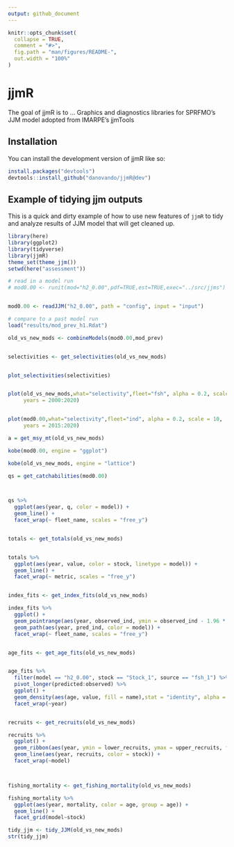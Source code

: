 ```yaml
---
output: github_document
---
```


<!-- README.md is generated from README.Rmd. Please edit that file -->

```r
knitr::opts_chunk$set(
  collapse = TRUE,
  comment = "#>",
  fig.path = "man/figures/README-",
  out.width = "100%"
)
```

# jjmR

<!-- badges: start -->
<!-- badges: end -->

The goal of jjmR is to ... Graphics and diagnostics libraries for SPRFMO's JJM model adopted from IMARPE's jjmTools


## Installation

You can install the development version of jjmR like so:

``` r
install.packages("devtools")
devtools::install_github("danovando/jjmR@dev")
```
## Example of tidying jjm outputs

This is a quick and dirty example of how to use new features of `jjmR` to tidy and analyze results of JJM model that will get cleaned up. 

```r
library(here)
library(ggplot2)
library(tidyverse)
library(jjmR)
theme_set(theme_jjm())
setwd(here("assessment"))

# read in a model run
# mod0.00 <- runit(mod="h2_0.00",pdf=TRUE,est=TRUE,exec="../src/jjms")


mod0.00 <- readJJM("h2_0.00", path = "config", input = "input")

# compare to a past model run
load("results/mod_prev_h1.Rdat")

old_vs_new_mods <- combineModels(mod0.00,mod_prev)


selectivities <- get_selectivities(old_vs_new_mods)


plot_selectivities(selectivities)


plot(old_vs_new_mods,what="selectivity",fleet="fsh", alpha = 0.2, scale = 10,
     years = 2000:2020)


plot(mod0.00,what="selectivity",fleet="ind", alpha = 0.2, scale = 10,
     years = 2015:2020)

a = get_msy_mt(old_vs_new_mods)

kobe(mod0.00, engine = "ggplot")

kobe(old_vs_new_mods, engine = "lattice")

qs = get_catchabilities(mod0.00)



qs %>% 
  ggplot(aes(year, q, color = model)) + 
  geom_line() + 
  facet_wrap(~ fleet_name, scales = "free_y")


totals <- get_totals(old_vs_new_mods)


totals %>% 
  ggplot(aes(year, value, color = stock, linetype = model)) + 
  geom_line() + 
  facet_wrap(~ metric, scales = "free_y")


index_fits <- get_index_fits(old_vs_new_mods)

index_fits %>% 
  ggplot() + 
  geom_pointrange(aes(year, observed_ind, ymin = observed_ind - 1.96 * observed_se, ymax =  observed_ind + 1.96 * observed_se)) +
  geom_path(aes(year, pred_ind, color = model)) + 
  facet_wrap(~ fleet_name, scales = "free_y")


age_fits <- get_age_fits(old_vs_new_mods)


age_fits %>% 
  filter(model == "h2_0.00", stock == "Stock_1", source == "fsh_1") %>% 
  pivot_longer(predicted:observed) %>% 
  ggplot() + 
  geom_density(aes(age, value, fill = name),stat = "identity", alpha = 0.5) + 
  facet_wrap(~year)


recruits <- get_recruits(old_vs_new_mods)

recruits %>% 
  ggplot() + 
  geom_ribbon(aes(year, ymin = lower_recruits, ymax = upper_recruits, fill = stock),alpha = 0.5) + 
  geom_line(aes(year, recruits, color = stock)) + 
  facet_wrap(~model)



fishing_mortality <- get_fishing_mortality(old_vs_new_mods)

fishing_mortality %>% 
  ggplot(aes(year, mortality, color = age, group = age)) + 
  geom_line() + 
  facet_grid(model~stock)

tidy_jjm <- tidy_JJM(old_vs_new_mods)
str(tidy_jjm)

```




